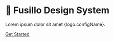 
# 👋 Fusillo Design System

Lorem ipsum dolor sit amet {logo.configName}.

[Get Started](/documentation/welcome)
